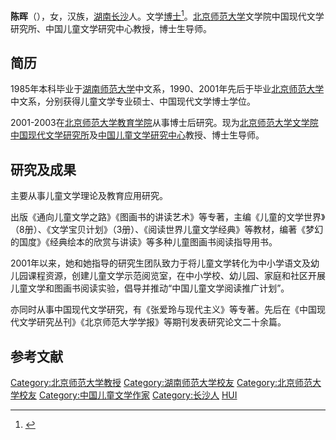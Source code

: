 '''陈晖'''（{{bd|1965年}}），女，汉族，[[湖南|湖南]][[长沙|长沙]]人。文学[[博士|博士]]<ref>{{cite web|url=http://www.chinawriter.com.cn/zxhy/member/519.shtml|title=陈晖|publisher=中国作家网|accessdate=2012-03-16|archive-date=2019-07-13|archive-url=https://web.archive.org/web/20190713210905/http://www.chinawriter.com.cn/zxhy/member/519.shtml|dead-url=no}}</ref>。[[北京师范大学|北京师范大学]]文学院中国现代文学研究所、中国儿童文学研究中心教授，博士生导师。

== 简历 ==
1985年本科毕业于[[湖南师范大学|湖南师范大学]]中文系，1990、2001年先后于毕业[[北京师范大学|北京师范大学]]中文系，分别获得儿童文学专业硕士、中国现代文学博士学位。

2001-2003在[[北京师范大学教育学院|北京师范大学教育学院]]从事博士后研究。现为[[北京师范大学文学院|北京师范大学文学院]][[中国现代文学研究所|中国现代文学研究所]]及[[中国儿童文学研究中心|中国儿童文学研究中心]]教授、博士生导师。

== 研究及成果 ==

主要从事儿童文学理论及教育应用研究。

出版《通向儿童文学之路》《图画书的讲读艺术》等专著，主编《儿童的文学世界》（8册）、《文学宝贝计划》（3册）、《阅读世界儿童文学经典》等教材，编著《梦幻的国度》《经典绘本的欣赏与讲读》等多种儿童图画书阅读指导用书。

2001年以来，她和她指导的研究生团队致力于将儿童文学转化为中小学语文及幼儿园课程资源，创建儿童文学示范阅览室，在中小学校、幼儿园、家庭和社区开展儿童文学和图画书阅读实验，倡导并推动“中国儿童文学阅读推广计划”。

亦同时从事中国现代文学研究，有《张爱玲与现代主义》等专著。先后在《中国现代文学研究丛刊》《北京师范大学学报》等期刊发表研究论文二十余篇。

== 参考文献 ==
{{Reflist}}

{{DEFAULTSORT:CHEN}}
[[Category:北京师范大学教授|Category:北京师范大学教授]]
[[Category:湖南师范大学校友|Category:湖南师范大学校友]]
[[Category:北京师范大学校友|Category:北京师范大学校友]]
[[Category:中国儿童文学作家|Category:中国儿童文学作家]]
[[Category:长沙人|Category:长沙人]]
[[Category:陈姓|HUI]]
